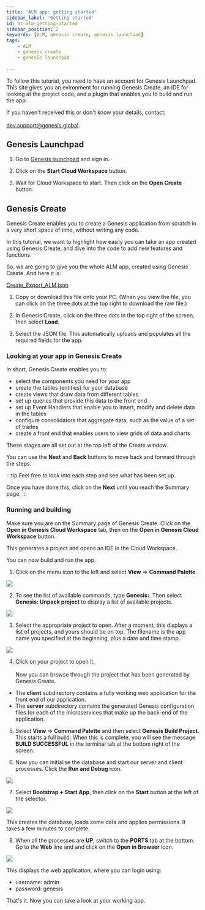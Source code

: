 ```yaml
---
title: 'ALM app: getting started'
sidebar_label: 'Getting started'
id: ht-alm-getting-started
sidebar_position: 2
keywords: [ALM, genesis create, genesis launchpad]
tags:
    - ALM
    - genesis create
    - genesis launchpad
 
---
```




To follow this tutorial, you need to have an account for Genesis Launchpad. This site gives you an evironment for running Genesis Create, an IDE for looking at the project code, and a plugin that enables you to build and run the app.

If you haven't received this or don't know your details, contact:<br></br> dev.support@genesis.global.

## Genesis Launchpad

1. Go to [Genesis launchpad](https://launchpad.genesis.global/) and sign in.

2. Click on the **Start Cloud Workspace** button. 

3. Wait for Cloud Workspace to start. Then click on the **Open Create** button.

## Genesis Create

Genesis Create enables you to create a Genesis application from scratch in a very short space of time, without writing any code.

In this tutorial, we want to highlight how easily you can take an app created using Genesis Create, and dive into the code to add new features and functions.

So, we are going to give you the whole ALM app, created using Genesis Create.
And here it is:

[Create_Export_ALM.json](https://github.com/genesiscommunitysuccess/alm-app/tree/master/Data)


1. Copy or download this file onto your PC. (When you view the file, you can click on the three dots at the top right to download the raw file.)

2. In Genesis Create, click on the three dots in the top right of the screen, then select **Load**. 

3. Select the JSON file. This automatically uploads and populates all the required fields for the app.

### Looking at your app in Genesis Create
In short, Genesis Create enables you to:

- select the components you need for your app
- create the tables (entities) for your database
- create views that draw data from different tables
- set up queries that provide this data to the front end
- set up Event Handlers that enable you to insert, modify and delete data in the tables
- configure consolidators that aggregate data, such as the value of a set of trades
- create a front end that enables users to view grids of data and charts

These stages are all set out at the top left of the Create window.

You can use the **Next** and **Back** buttons to move back and forward through the steps.

:::tip 
Feel free to look into each step and see what has been set up.

Once you have done this, click on the **Next** until you reach the Summary page.
:::

### Running and building

Make sure you are on the Summary page of Genesis Create. Click on the **Open in Genesis Cloud Workspace** tab, then on the **Open in Genesis Cloud Workspace** button. 

This generates a project and opens an IDE in the Cloud Workspace.

You can now build and run the app.

1. Click on the menu icon to the left and select **View** => **Command Palette**.  

![](/img/view-palette.png)

2. To see the list of available commands, type **Genesis:**. Then select **Genesis: Unpack project** to display a list of available projects.

![](/img/unpack-project.png)

3. Select the appropriate project to open. After a moment, this displays a list of projects, and yours should be on top. The filename is the app name you specified at the beginning, plus a date and time stamp.

![](/img/select-project.png)

4. Click on your project to open it.<br></br>
Now you can browse through the project that has been generated by Genesis Create.

- The **client** subdirectory contains a fully working web application for the front end of our application.
- The **server** subdirectory contains the generated Genesis configuration files for each of the microservices that make up the back-end of the application.

5. Select **View** => **Command Palette** and then select **Genesis Build Project**. This starts a full build. When this is complete, you will see the message **BUILD SUCCESSFUL** in the terminal tab at the bottom right of the screen.

6. Now you can initialise the database and start our server and client processes. Click the **Run and Debug** icon.  

![](/img/run-debug-icon.png)

7. Select **Bootstrap + Start App**, then click on the **Start** button at the left of the selector.

![](/img/bootstrap-start-app.png)

This creates the database, loads some data and applies permissions. It takes a few minutes to complete. 

8. When all the processes are **UP**, switch to the **PORTS** tab at the bottom. Go to the **Web** line and and click on the **Open in Browser** icon.

![](/img/ports-web.png)

This displays the web application, where you can login using:

- username: admin
- password: genesis


That's it. Now you can take a look at your working app.

